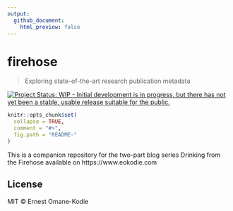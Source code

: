 ```yaml
---
output:
  github_document:
    html_preview: false
---
```

<!-- README.md is generated from README.Rmd. Please edit that file --> 

# firehose

>Exploring state-of-the-art research publication metadata 

[![Project Status: WIP - Initial development is in progress, but there has not yet been a stable, usable release suitable for the public.](http://www.repostatus.org/badges/latest/wip.svg)](http://www.repostatus.org/#wip)

```r
knitr::opts_chunk$set(
  collapse = TRUE,
  comment = "#>",
  fig.path = "README-"
)
```

This is a companion repository for the two-part blog series Drinking from the Firehose available on https://www.eokodie.com

## License

MIT © Ernest Omane-Kodie
